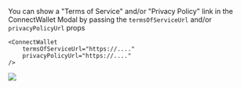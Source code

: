 You can show a "Terms of Service" and/or "Privacy Policy" link in the ConnectWallet Modal by passing the `termsOfServiceUrl` and/or `privacyPolicyUrl` props

```tsx
<ConnectWallet
	termsOfServiceUrl="https://...."
	privacyPolicyUrl="https://...."
/>
```

<img src="/assets/connect-wallet/tos-privacy-links-dark.png" />
